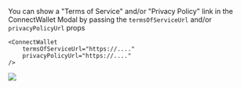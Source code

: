 You can show a "Terms of Service" and/or "Privacy Policy" link in the ConnectWallet Modal by passing the `termsOfServiceUrl` and/or `privacyPolicyUrl` props

```tsx
<ConnectWallet
	termsOfServiceUrl="https://...."
	privacyPolicyUrl="https://...."
/>
```

<img src="/assets/connect-wallet/tos-privacy-links-dark.png" />
